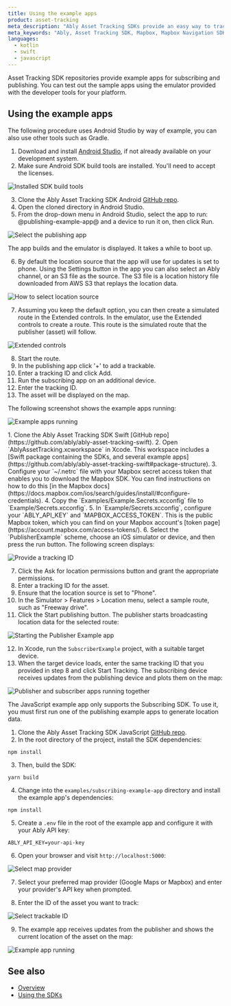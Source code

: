```yaml
---
title: Using the example apps
product: asset-tracking
meta_description: "Ably Asset Tracking SDKs provide an easy way to track multiple assets with realtime location updates powered by the Ably realtime network and Mapbox Navigation SDK with location enhancement."
meta_keywords: "Ably, Asset Tracking SDK, Mapbox, Mapbox Navigation SDK, Ably realtime, map matching, location tracking, Publishing SDK, Subscribing SDK"
languages:
  - kotlin
  - swift
  - javascript
---
```


Asset Tracking SDK repositories provide example apps for subscribing and publishing. You can test out the sample apps using the emulator provided with the developer tools for your platform.

## Using the example apps <a id="using"/>

<If lang="kotlin">
The following procedure uses Android Studio by way of example, you can also use other tools such as Gradle.

1. Download and install [Android Studio](https://developer.android.com/studio), if not already available on your development system.
2. Make sure Android SDK build tools are installed. You'll need to accept the licenses.

![Installed SDK build tools](@content/screenshots/asset-tracking/android/sdk-build-tools.png)

3. Clone the Ably Asset Tracking SDK Android [GitHub repo](https://github.com/ably/ably-asset-tracking-android).
4. Open the cloned directory in Android Studio.
5. From the drop-down menu in Android Studio, select the app to run: @publishing-example-app@ and a device to run it on, then click Run.

![Select the publishing app](@content/screenshots/asset-tracking/android/select-app.png)

The app builds and the emulator is displayed. It takes a while to boot up.

6. By default the location source that the app will use for updates is set to phone. Using the Settings button in the app you can also select an Ably channel, or an S3 file as the source. The S3 file is a location history file downloaded from AWS S3 that replays the location data.

![How to select location source](@content/screenshots/asset-tracking/android/location-source.png)

7. Assuming you keep the default option, you can then create a simulated route in the Extended controls. In the emulator, use the Extended controls to create a route. This route is the simulated route that the publisher (asset) will follow.

![Extended controls](@content/screenshots/asset-tracking/android/extended-controls.png)

8. Start the route.
9. In the publishing app click '+' to add a trackable.
10. Enter a tracking ID and click Add.
11. Run the subscribing app on an additional device.
12. Enter the tracking ID.
13. The asset will be displayed on the map.

The following screenshot shows the example apps running:

![Example apps running](@content/screenshots/asset-tracking/android/example-apps-running.png)
</If>

<If lang="swift">
1. Clone the Ably Asset Tracking SDK Swift [GitHub repo](https://github.com/ably/ably-asset-tracking-swift).
2. Open `AblyAssetTracking.xcworkspace` in Xcode. This workspace includes a [Swift package containing the SDKs, and several example apps](https://github.com/ably/ably-asset-tracking-swift#package-structure).
3. Configure your `~/.netrc` file with your Mapbox secret access token that enables you to download the Mapbox SDK. You can find instructions on how to do this [in the Mapbox docs](https://docs.mapbox.com/ios/search/guides/install/#configure-credentials).
4. Copy the `Examples/Example.Secrets.xcconfig` file to `Example/Secrets.xcconfig`.
5. In `Example/Secrets.xcconfig`, configure your `ABLY_API_KEY` and `MAPBOX_ACCESS_TOKEN`. This is the public Mapbox token, which you can find on your Mapbox account's [token page](https://account.mapbox.com/access-tokens/).
6. Select the `PublisherExample` scheme, choose an iOS simulator or device, and then press the run button. The following screen displays:

![Provide a tracking ID](@content/screenshots/asset-tracking/swift/publisher-enter-tracking-id.png)

7. Click the Ask for location permissions button and grant the appropriate permissions.
8. Enter a tracking ID for the asset.
9. Ensure that the location source is set to "Phone".
10. In the Simulator > Features > Location menu, select a sample route, such as "Freeway drive".
11. Click the Start publishing button. The publisher starts broadcasting location data for the selected route:

![Starting the Publisher Example app](@content/screenshots/asset-tracking/swift/publisher-running.png)

12. In Xcode, run the `SubscriberExample` project, with a suitable target device.
13. When the target device loads, enter the same tracking ID that you provided in step 8 and click Start Tracking. The subscribing device receives updates from the publishing device and plots them on the map:

![Publisher and subscriber apps running together](@content/screenshots/asset-tracking/swift/publisher-and-subscriber-apps-running.png)
</If>

<If lang="javascript">
The JavaScript example app only supports the Subscribing SDK. To use it, you must first run one of the publishing example apps to generate location data.

1. Clone the Ably Asset Tracking SDK JavaScript [GitHub repo](https://github.com/ably/ably-asset-tracking-js).
2. In the root directory of the project, install the SDK dependencies:

```shell
npm install
```

3. Then, build the SDK:

```shell
yarn build
```

4. Change into the `examples/subscribing-example-app` directory and install the example app's dependencies:

```shell
npm install
```

5. Create a `.env` file in the root of the example app and configure it with your Ably API key:

```
ABLY_API_KEY=your-api-key
```

6. Open your browser and visit `http://localhost:5000`:

![Select map provider](@content/screenshots/asset-tracking/javascript/example-app-select-map-provider.png)

7. Select your preferred map provider (Google Maps or Mapbox) and enter your provider's API key when prompted.

8. Enter the ID of the asset you want to track:

![Select trackable ID](@content/screenshots/asset-tracking/javascript/example-app-select-trackable.png)

9. The example app receives updates from the publisher and shows the current location of the asset on the map:

![Example app running](@content/screenshots/asset-tracking/javascript/example-app-running.png)
</If>

## See also <a id="see-also"/>

* [Overview](/docs/asset-tracking)
* [Using the SDKs](/docs/asset-tracking/using-the-sdks)
